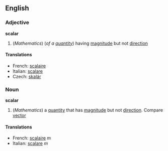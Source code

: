 ==English==

===Adjective===
'''scalar'''

#(''Mathematics'') (''of a [[quantity]]'') having [[magnitude]] but not [[direction]]

====Translations====

*French: [[scalaire]]
*Italian: [[scalare]]
*Czech: [[skalár]]

===Noun===
'''scalar'''

#(''Mathematics'') a [[quantity]] that has [[magnitude]] but not [[direction]].  Compare [[vector]]

====Translations====

*French: [[scalaire]] ''m''
*Italian: [[scalare]] ''m''
